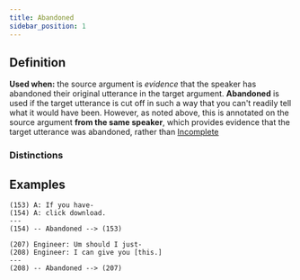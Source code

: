 ```yaml
---
title: Abandoned
sidebar_position: 1
---
```


## Definition

**Used when:** the source argument is *evidence* that the speaker has abandoned their original utterance in the target argument.
**Abandoned** is used if the target utterance is cut off in such a way that you can't readily tell what it would have been. 
However, as noted above, this is annotated on the source argument **from the same speaker**, which provides evidence that the target utterance was abandoned, rather than [Incomplete](../../Other/Incomplete)

### Distinctions


<Markdown />

## Examples

```
(153) A: If you have-
(154) A: click download.
---
(154) -- Abandoned --> (153)
```

```
(207) Engineer: Um should I just-
(208) Engineer: I can give you [this.]
---
(208) -- Abandoned --> (207)
```